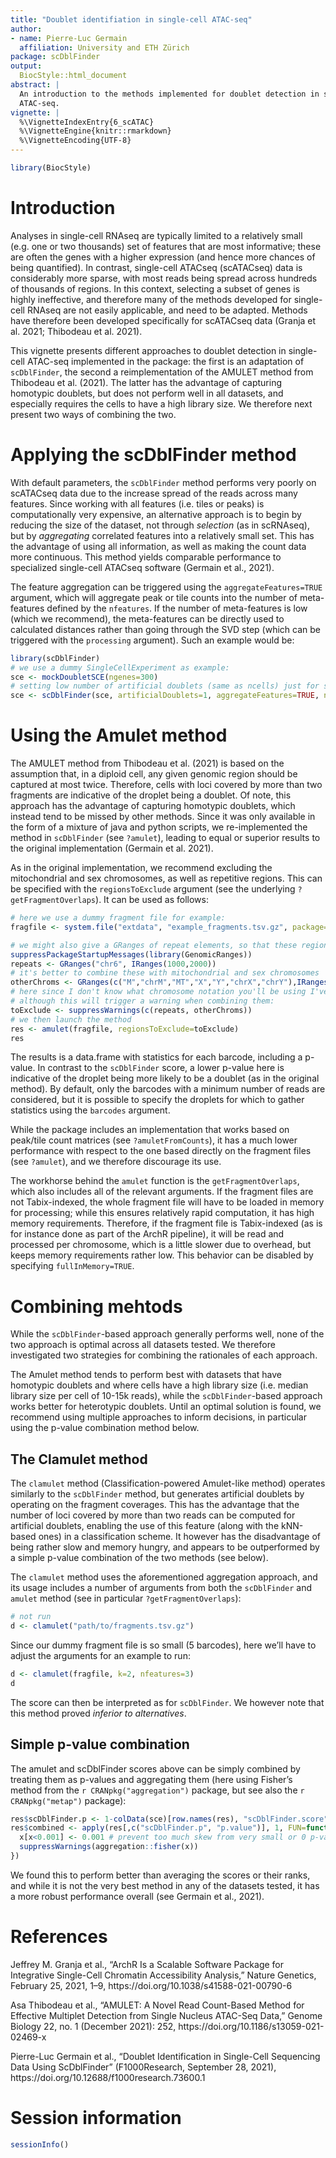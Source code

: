 ```yaml
---
title: "Doublet identifiation in single-cell ATAC-seq"
author:
- name: Pierre-Luc Germain
  affiliation: University and ETH Zürich
package: scDblFinder
output:
  BiocStyle::html_document
abstract: |
  An introduction to the methods implemented for doublet detection in single-cell
  ATAC-seq.
vignette: |
  %\VignetteIndexEntry{6_scATAC}
  %\VignetteEngine{knitr::rmarkdown}
  %\VignetteEncoding{UTF-8}
---
```


```r
library(BiocStyle)
```

# Introduction

Analyses in single-cell RNAseq are typically limited to a relatively small (e.g. one or two thousands) set of features that are most informative; these are often the genes with a higher expression (and hence more chances of being quantified).
In contrast, single-cell ATACseq (scATACseq) data is considerably more sparse, with most reads being spread across hundreds of thousands of regions.
In this context, selecting a subset of genes is highly ineffective, and therefore many of the methods developed for single-cell RNAseq are not easily applicable, and need to be adapted.
Methods have therefore been developed specifically for scATACseq data (Granja et al. 2021; Thibodeau et al. 2021).

This vignette presents different approaches to doublet detection in single-cell ATAC-seq implemented in the package: the first is an adaptation of `scDblFinder`, the second a reimplementation of the AMULET method from Thibodeau et al. (2021). The latter has the advantage of capturing homotypic doublets, but does not perform well in all datasets, and especially requires the cells to have a high library size. We therefore next present two ways of combining the two.

# Applying the scDblFinder method

With default parameters, the `scDblFinder` method performs very poorly on scATACseq data due to the increase spread of the reads across many features. Since working with all features (i.e. tiles or peaks) is computationally very expensive, an alternative approach is to begin by reducing the size of the dataset, not through _selection_ (as in scRNAseq), but by _aggregating_ correlated features into a relatively small set.
This has the advantage of using all information, as well as making the count data more continuous.
This method yields comparable performance to specialized single-cell ATACseq software (Germain et al., 2021).

The feature aggregation can be triggered using the `aggregateFeatures=TRUE` argument, which will aggregate peak or tile counts into the number of meta-features defined by the `nfeatures`.
If the number of meta-features is low (which we recommend), the meta-features can be directly used to calculated distances rather than going through the SVD step (which can be triggered with the `processing` argument). Such an example would be:

```r
library(scDblFinder)
# we use a dummy SingleCellExperiment as example:
sce <- mockDoubletSCE(ngenes=300)
# setting low number of artificial doublets (same as ncells) just for speedup:
sce <- scDblFinder(sce, artificialDoublets=1, aggregateFeatures=TRUE, nfeatures=25, processing="normFeatures")
```


# Using the Amulet method

The AMULET method from Thibodeau et al. (2021) is based on the assumption that, in a diploid cell, any given genomic region should be captured at most twice. Therefore, cells with loci covered by more than two fragments are indicative of the droplet being a doublet. Of note, this approach has the advantage of capturing homotypic doublets, which instead tend to be missed by other methods. Since it was only available in the form of a mixture of java and python scripts, we re-implemented the method in `scDblFinder` (see `?amulet`), leading to equal or superior results to the original implementation (Germain et al. 2021).

As in the original implementation, we recommend excluding the mitochondrial and sex chromosomes, as well as repetitive regions. This can be specified with the `regionsToExclude` argument (see the underlying `?getFragmentOverlaps`). It can be used as follows:

```r
# here we use a dummy fragment file for example:
fragfile <- system.file("extdata", "example_fragments.tsv.gz", package="scDblFinder")

# we might also give a GRanges of repeat elements, so that these regions are excluded:
suppressPackageStartupMessages(library(GenomicRanges))
repeats <- GRanges("chr6", IRanges(1000,2000))
# it's better to combine these with mitochondrial and sex chromosomes
otherChroms <- GRanges(c("M","chrM","MT","X","Y","chrX","chrY"),IRanges(1L,width=10^8))
# here since I don't know what chromosome notation you'll be using I've just put them all,
# although this will trigger a warning when combining them:
toExclude <- suppressWarnings(c(repeats, otherChroms))
# we then launch the method
res <- amulet(fragfile, regionsToExclude=toExclude)
res
```

The results is a data.frame with statistics for each barcode, including a p-value. In contrast to the `scDblFinder` score, a lower p-value here is indicative of the droplet being more likely to be a doublet (as in the original method).
By default, only the barcodes with a minimum number of reads are considered, but it is possible to specify the droplets for which to gather statistics using the `barcodes` argument.

While the package includes an implementation that works based on peak/tile count matrices (see `?amuletFromCounts`), it has a much lower performance with respect to the one based directly on the fragment files (see `?amulet`), and we therefore discourage its use.

The workhorse behind the `amulet` function is the `getFragmentOverlaps`, which also includes all of the relevant arguments.
If the fragment files are not Tabix-indexed, the whole fragment file will have to be loaded in memory for processing; while this ensures relatively rapid computation, it has high memory requirements. Therefore, if the fragment file is Tabix-indexed (as is for instance done as part of the ArchR pipeline), it will be read and processed per chromosome, which is a little slower due to overhead, but keeps memory requirements rather low. This behavior can be disabled by specifying `fullInMemory=TRUE`.

# Combining mehtods

While the `scDblFinder`-based approach generally performs well, none of the two approach is optimal across all datasets tested. We therefore investigated two strategies for combining the rationales of each approach.

The Amulet method tends to perform best with datasets that have homotypic doublets and where cells have a high library size (i.e. median library size per cell of 10-15k reads), while the `scDblFinder`-based approach works better for heterotypic doublets. Until an optimal solution is found, we recommend using multiple approaches to inform decisions, in particular using the p-value combination method below.

## The Clamulet method

The `clamulet` method (Classification-powered Amulet-like method) operates similarly to the `scDblFinder` method, but generates artificial doublets by operating on the fragment coverages. This has the advantage that the number of loci covered by more than two reads can be computed for artificial doublets, enabling the use of this feature (along with the kNN-based ones) in a classification scheme. It however has the disadvantage of being rather slow and memory hungry, and appears to be outperformed by a simple p-value combination of the two methods (see below).

The `clamulet` method uses the aforementioned aggregation approach, and its usage includes a number of arguments from both the `scDblFinder` and `amulet` method (see in particular `?getFragmentOverlaps`):

```r
# not run
d <- clamulet("path/to/fragments.tsv.gz")
```

Since our dummy fragment file is so small (5 barcodes), here we'll have to adjust the arguments for an example to run:

```r
d <- clamulet(fragfile, k=2, nfeatures=3)
d
```

The score can then be interpreted as for `scDblFinder`. We however note that this method proved *inferior to alternatives*.

## Simple p-value combination

The amulet and scDblFinder scores above can be simply combined by treating them as p-values and aggregating them (here using Fisher's method from the `r CRANpkg("aggregation")` package, but see also the `r CRANpkg("metap")` package):

```r
res$scDblFinder.p <- 1-colData(sce)[row.names(res), "scDblFinder.score"]
res$combined <- apply(res[,c("scDblFinder.p", "p.value")], 1, FUN=function(x){
  x[x<0.001] <- 0.001 # prevent too much skew from very small or 0 p-values
  suppressWarnings(aggregation::fisher(x))
})
```

We found this to perform better than averaging the scores or their ranks, and while it is not the very best method in any of the datasets tested, it has a more robust performance overall (see Germain et al., 2021).


# References

Jeffrey M. Granja et al., “ArchR Is a Scalable Software Package for Integrative Single-Cell Chromatin Accessibility Analysis,” Nature Genetics, February 25, 2021, 1–9, https://doi.org/10.1038/s41588-021-00790-6

Asa Thibodeau et al., “AMULET: A Novel Read Count-Based Method for Effective Multiplet Detection from Single Nucleus ATAC-Seq Data,” Genome Biology 22, no. 1 (December 2021): 252, https://doi.org/10.1186/s13059-021-02469-x

Pierre-Luc Germain et al., “Doublet Identification in Single-Cell Sequencing Data Using ScDblFinder” (F1000Research, September 28, 2021), https://doi.org/10.12688/f1000research.73600.1

# Session information {-}

```r
sessionInfo()
```
